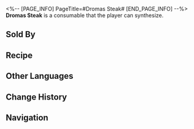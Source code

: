 <%-- [PAGE_INFO]
PageTitle=#Dromas Steak#
[END_PAGE_INFO] --%>
{{Consumable Infobox
|id          = 402032
|image       = Item Dromas Steak.png{{subst:void|<!--$UPLOAD:<<SpriteOutput/ItemFigures/402032.png>-<Item Dromas Steak.png>-<Consumable Icons>>-->}}
|type        = Attack Consumables
|rarity      = 3
|effect      = Upon use, increases all allies' DoT dealt by 35% for the next battle.
|description = A classic Okheman delicacy &mdash; grilled dromas steak, best served on redsoil for the most authentic flavor. Much like cattle in many worlds, dromases used for meat are technically a different breed from those used for labor. This variety of dromas has tender and flavorful meat, but if not prepared properly, it's about as enjoyable as eating redsoil.
|effectType  = 
|effectType2 = 
|effectType3 = 
|recipe      = {{cx|Source missing}}
|source1     = [[Omni-Synthesizer]]
|source2     = [[Marmoreal Diner]]
|source3     = 
}}
{{Description|''"I heard that the Mountain Dwellers who revere Georios never eat dromas meat. Is that true?"''<br />''"Balderdash. Mountain Dweller, I am. When hungry, eat anything, especially if tastes good."''}}
'''Dromas Steak''' is a consumable that the player can synthesize.

==Sold By==
{{Shop Availability}}

==Recipe==
{{Recipe
|type                         = Synthesis
|group                        = Consumable
|Ambergris of Abundance       = 1
|Basic Ingredients            = 2
|Distinctive Tattered Feather = 5
|sort                         = Ambergris of Abundance;Basic Ingredients;Distinctive Tattered Feather
}}

==Other Languages==
{{Other Languages
|en   = Dromas Steak
|zhs  = 大地兽肉排
|zht  = 大地獸肉排
|ja   = 大地獣のステーキ
|ko   = 드로마스 스테이크
|es   = Filete de droma
|fr   = Steak de draka
|ru   = Стейк из геозавра
|th   = สเต็กอสูรธรณี
|vi   = Sườn Thú Đại Địa
|de   = Droma-Steak
|id   = Dromas Steak
|pt   = Bife de Dromas
}}

==Change History==
{{Change History|3.0}}

==Navigation==
{{Consumable Navbox}}